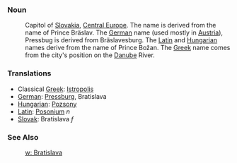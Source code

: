 ===Noun===

:Capitol of [[Slovakia]], [[Central Europe]]. The name is derived from the name of Prince Bräslav. The [[German]] name (used mostly in [[Austria]]), Pressbug is derived from Bräslavesburg. The [[Latin]] and [[Hungarian]] names derive from the name of Prince Božan. The [[Greek]] name comes from the city's position on the [[Danube]] River.

===Translations===

*Classical [[Greek]]: [[Istropolis]]
*[[German]]: [[Pressburg]], Bratislava
*[[Hungarian]]: [[Pozsony]]
*[[Latin]]: [[Posonium]] ''n''
*[[Slovak]]: Bratislava ''f''

===See Also===
:[[w: Bratislava]]